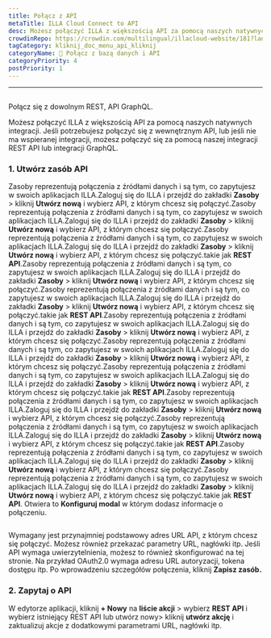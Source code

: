 ```yaml
---
title: Połącz z API
metaTitle: ILLA Cloud Connect to API
desc: Możesz połączyć ILLA z większością API za pomocą naszych natywnych integracji. ILLA może łączyć się z dowolnym REST, API GraphQL
crowdinRepo: https://crowdin.com/multilingual/illacloud-website/181?languages=pl&filter=basic&value=0
tagCategory: kliknij_doc_menu_api_kliknij
categoryName: 📲 Połącz z bazą danych i API
categoryPriority: 4
postPriority: 1
---
```


* * *

## <h2 hidden>Połącz z API</h2>

Połącz się z dowolnym REST, API GraphQL.

Możesz połączyć ILLA z większością API za pomocą naszych natywnych integracji. Jeśli potrzebujesz połączyć się z wewnętrznym API, lub jeśli nie ma wspieranej integracji, możesz połączyć się za pomocą naszej integracji REST API lub integracji GraphQL.

### 1.  Utwórz zasób API

Zasoby reprezentują połączenia z źródłami danych i są tym, co zapytujesz w swoich aplikacjach ILLA.Zaloguj się do ILLA i przejdź do zakładki **Zasoby** > kliknij **Utwórz nową** i wybierz API, z którym chcesz się połączyć.Zasoby reprezentują połączenia z źródłami danych i są tym, co zapytujesz w swoich aplikacjach ILLA.Zaloguj się do ILLA i przejdź do zakładki **Zasoby** > kliknij **Utwórz nową** i wybierz API, z którym chcesz się połączyć.Zasoby reprezentują połączenia z źródłami danych i są tym, co zapytujesz w swoich aplikacjach ILLA.Zaloguj się do ILLA i przejdź do zakładki **Zasoby** > kliknij **Utwórz nową** i wybierz API, z którym chcesz się połączyć.takie jak **REST API**.Zasoby reprezentują połączenia z źródłami danych i są tym, co zapytujesz w swoich aplikacjach ILLA.Zaloguj się do ILLA i przejdź do zakładki **Zasoby** > kliknij **Utwórz nową** i wybierz API, z którym chcesz się połączyć.Zasoby reprezentują połączenia z źródłami danych i są tym, co zapytujesz w swoich aplikacjach ILLA.Zaloguj się do ILLA i przejdź do zakładki **Zasoby** > kliknij **Utwórz nową** i wybierz API, z którym chcesz się połączyć.takie jak **REST API**.Zasoby reprezentują połączenia z źródłami danych i są tym, co zapytujesz w swoich aplikacjach ILLA.Zaloguj się do ILLA i przejdź do zakładki **Zasoby** > kliknij **Utwórz nową** i wybierz API, z którym chcesz się połączyć.Zasoby reprezentują połączenia z źródłami danych i są tym, co zapytujesz w swoich aplikacjach ILLA.Zaloguj się do ILLA i przejdź do zakładki **Zasoby** > kliknij **Utwórz nową** i wybierz API, z którym chcesz się połączyć.Zasoby reprezentują połączenia z źródłami danych i są tym, co zapytujesz w swoich aplikacjach ILLA.Zaloguj się do ILLA i przejdź do zakładki **Zasoby** > kliknij **Utwórz nową** i wybierz API, z którym chcesz się połączyć.takie jak **REST API**.Zasoby reprezentują połączenia z źródłami danych i są tym, co zapytujesz w swoich aplikacjach ILLA.Zaloguj się do ILLA i przejdź do zakładki **Zasoby** > kliknij **Utwórz nową** i wybierz API, z którym chcesz się połączyć.Zasoby reprezentują połączenia z źródłami danych i są tym, co zapytujesz w swoich aplikacjach ILLA.Zaloguj się do ILLA i przejdź do zakładki **Zasoby** > kliknij **Utwórz nową** i wybierz API, z którym chcesz się połączyć.takie jak **REST API**.Zasoby reprezentują połączenia z źródłami danych i są tym, co zapytujesz w swoich aplikacjach ILLA.Zaloguj się do ILLA i przejdź do zakładki **Zasoby** > kliknij **Utwórz nową** i wybierz API, z którym chcesz się połączyć.Zasoby reprezentują połączenia z źródłami danych i są tym, co zapytujesz w swoich aplikacjach ILLA.Zaloguj się do ILLA i przejdź do zakładki **Zasoby** > kliknij **Utwórz nową** i wybierz API, z którym chcesz się połączyć.takie jak **REST API**. Otwiera to **Konfiguruj modal** w którym dodasz informacje o połączeniu.

<img
  src='https://cdn.illacloud.com/official-website/img/docs/connect/connect-api/config.png'
  alt=""
/>

Wymagany jest przynajmniej podstawowy adres URL API, z którym chcesz się połączyć. Możesz również przekazać parametry URL, nagłówki itp. Jeśli API wymaga uwierzytelnienia, możesz to również skonfigurować na tej stronie. Na przykład OAuth2.0 wymaga adresu URL autoryzacji, tokena dostępu itp. Po wprowadzeniu szczegółów połączenia, kliknij **Zapisz zasób.**

### 2.  Zapytaj o API

W edytorze aplikacji, kliknij **+ Nowy** na **liście akcji** > wybierz **REST API** i wybierz istniejący REST API lub utwórz nowy> kliknij **utwórz akcję** i zaktualizuj akcje z dodatkowymi parametrami URL, nagłówki itp.

<img
  src='https://cdn.illacloud.com/official-website/img/docs/connect/connect-api/action.png'
  alt=""
/>
